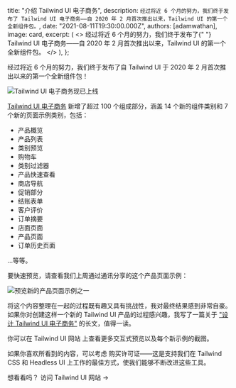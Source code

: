 
  title: "介绍 Tailwind UI 电子商务",
  description: `经过将近 6 个月的努力，我们终于发布了 Tailwind UI 电子商务——自 2020 年 2 月首次推出以来，Tailwind UI 的第一个全新组件包。`,
  date: "2021-08-11T19:30:00.000Z",
  authors: [adamwathan],
  image: card,
  excerpt: (
    <>
      经过将近 6 个月的努力，我们终于发布了{" "}
      <Link href="https://tailwindui.com/#product-ecommerce">Tailwind UI 电子商务</Link>——自 2020 年 2 月首次推出以来，Tailwind UI 的第一个全新组件包。
    </>
  ),
};

经过将近 6 个月的努力，我们终于发布了自 <Link href="https://tailwindui.com">Tailwind UI</Link> 于 2020 年 2 月首次推出以来的第一个全新组件包！

<Link href="https://tailwindui.com">
  <Image alt="Tailwind UI 电子商务现已上线" src={card} />
</Link>

[Tailwind UI 电子商务](https://tailwindui.com/#product-ecommerce) 新增了超过 100 个组成部分，涵盖 14 个新的组件类别和 7 个新的页面示例类别，包括：

- 产品概览
- 产品列表
- 类别预览
- 购物车
- 类别过滤器
- 产品快速查看
- 商店导航
- 促销部分
- 结账表单
- 客户评价
- 订单摘要
- 店面页面
- 产品页面
- 订单历史页面

...等等。

要快速预览，请查看我们上周通过通讯分享的这个产品页面示例：

<Link href="https://tailwindui.com/components/ecommerce/page-examples/product-pages">
  <Image alt="预览新的产品页面示例之一" src={productPagePreview} />
</Link>

将这个内容整理在一起的过程既有趣又具有挑战性，我对最终结果感到非常自豪。如果你对创建这样一个新的 Tailwind UI 产品的过程感兴趣，我写了一篇关于 ["设计 Tailwind UI 电子商务"](https://blog.tailwindcss.com/designing-tailwind-ui-ecommerce) 的长文，值得一读。

你可以在 <Link href="https://tailwindui.com/#product-ecommerce">Tailwind UI 网站</Link> 上查看更多交互式预览以及每个新示例的截图。

如果你喜欢所看到的内容，可以考虑 <Link href="https://tailwindui.com/pricing">购买许可证</Link>——这是支持我们在 Tailwind CSS 和 Headless UI 上工作的最佳方式，使我们能够不断改进这些工具。

想看看吗？ <Link href="https://tailwindui.com">访问 Tailwind UI 网站 →</Link>
